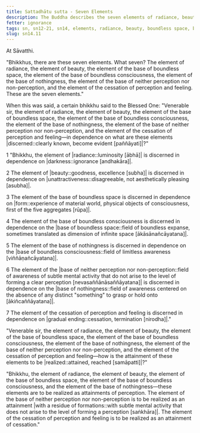 ```yaml
---
title: Sattadhātu sutta - Seven Elements
description: The Buddha describes the seven elements of radiance, beauty, boundless space, boundless consciousness, nothingness, neither perception nor non-perception, and cessation of perception and feeling, and how they can be discerned and realized.
fetter: ignorance
tags: sn, sn12-21, sn14, elements, radiance, beauty, boundless space, boundless consciousness, nothingness, neither perception nor non-perception, cessation, discernment, realize, attainment, wisdom
slug: sn14.11
---
```


At Sāvatthi.

"Bhikkhus, there are these seven elements. What seven? The element of radiance, the element of beauty, the element of the base of boundless space, the element of the base of boundless consciousness, the element of the base of nothingness, the element of the base of neither perception nor non-perception, and the element of the cessation of perception and feeling. These are the seven elements."

When this was said, a certain bhikkhu said to the Blessed One: "Venerable sir, the element of radiance, the element of beauty, the element of the base of boundless space, the element of the base of boundless consciousness, the element of the base of nothingness, the element of the base of neither perception nor non-perception, and the element of the cessation of perception and feeling—in dependence on what are these elements |discerned::clearly known, become evident [paññāyati]|?"

1 "Bhikkhu, the element of |radiance::luminosity [ābhā]| is discerned in dependence on |darkness::ignorance [andhakāra]|.

2 The element of |beauty::goodness, excellence [subha]| is discerned in dependence on |unattractiveness::disagreeable, not aesthetically pleasing [asubha]|.

3 The element of the base of boundless space is discerned in dependence on |form::experience of material world, physical objects of consciousness, first of the five aggregates [rūpa]|.

4 The element of the base of boundless consciousness is discerned in dependence on the |base of boundless space::field of boundless expanse, sometimes translated as dimension of infinite space [ākāsānañcāyatana]|.

5 The element of the base of nothingness is discerned in dependence on the |base of boundless consciousness::field of limitless awareness [viññāṇañcāyatana]|.

6 The element of the |base of neither perception nor non-perception::field of awareness of subtle mental activity that do not arise to the level of forming a clear perception [nevasaññānāsaññāyatana]| is discerned in dependence on the |base of nothingness::field of awareness centered on the absence of any distinct "something" to grasp or hold onto [ākiñcaññāyatana]|.

7 The element of the cessation of perception and feeling is discerned in dependence on |gradual ending::cessation, termination [nirodha]|."

"Venerable sir, the element of radiance, the element of beauty, the element of the base of boundless space, the element of the base of boundless consciousness, the element of the base of nothingness, the element of the base of neither perception nor non-perception, and the element of the cessation of perception and feeling—how is the attainment of these elements to be |realized::attained, reached [samāpatti]|?"

"Bhikkhu, the element of radiance, the element of beauty, the element of the base of boundless space, the element of the base of boundless consciousness, and the element of the base of nothingness—these elements are to be realized as attainments of perception. The element of the base of neither perception nor non-perception is to be realized as an attainment |with a residue of formations::with subtle mental activity that does not arise to the level of forming a perception [saṅkhāra]|. The element of the cessation of perception and feeling is to be realized as an attainment of cessation."